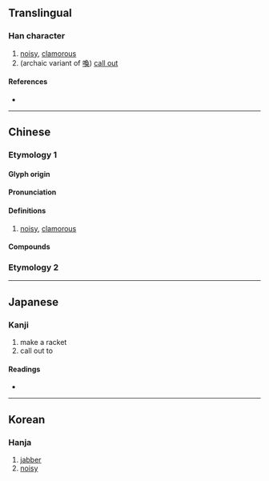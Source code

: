 {{character info}}
==Translingual==

===Han character===
{{Han char|rn=30|rad=口|as=18|sn=21|four=64014|canj=RTRG|ids=⿰口雚}}

# [[noisy]], [[clamorous]]
# (archaic variant of [[喚]]) [[call out]]

====References====
* {{Han ref|kx=0214.270|dkj=04611|dj=0437.150|hdz=10703.210|uh=56BE|ud=22206|bh=F5C6|bd=62918}}

----

==Chinese==
{{zh-forms}}

===Etymology 1===

====Glyph origin====
{{Han etym}}

====Pronunciation====
{{zh-pron
|m=huān
|m-s=
|c=fun1
|c-t=
|g=
|h=pfs=
|mb=
|md=
|mn=oang
|mn-t=
|w=
|x=
|mc=y
|oc=y
|cat=v
}}

====Definitions====
{{zh-hanzi}}

# [[noisy]], [[clamorous]]

====Compounds====
{{zh-der|嚾呼|嚾嚾|怨言嚾流|規嚾規黨}}

===Etymology 2===
{{zh-see|喚|v}}



----

==Japanese==

===Kanji===
{{ja-kanji|grade=|rs=口18}}

# make a racket
# call out to

====Readings====
* {{ja-readings|on=[[かん]] (kan), [[たん]] (tan)|kun=[[よぶ]] (yobu), [[わめく]] (wameku), [[かまびすしい]] (kamabisushii)}}

----

==Korean==

===Hanja===
{{ko-hanja|hangeul=[[환]], [[훤]]|rv=hwan, hwon|mr=hwan, hwŏn}}

# [[jabber]]
# [[noisy]]